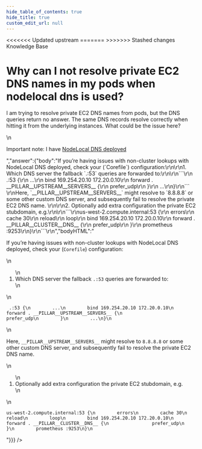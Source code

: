```yaml
---
hide_table_of_contents: true
hide_title: true
custom_edit_url: null
---
```



<head>
<<<<<<< Updated upstream
  <link rel="canonical" href="https://github.com/tnn-gruntwork-io/knowledge-base/discussions/170" />
=======
  <link rel="canonical" href="https://github.com/tnn-gruntwork-io/knowledge-base/discussions/170" />
>>>>>>> Stashed changes
</head>

<CenterLayout>
<span className="searchCategory">Knowledge Base</span>
<h1>Why can I not resolve private EC2 DNS names in my pods when nodelocal dns is used?</h1>
<GitHub discussion={{"id":"D_kwDOF8slf84AOsj-","number":170,"author":{"login":"yorinasub17"},"title":"Why can I not resolve private EC2 DNS names in my pods when nodelocal dns is used?","body":"I am trying to resolve private EC2 DNS names from pods, but the DNS queries return no answer. The same DNS records resolve correctly when hitting it from the underlying instances. What could be the issue here?\r\n\r\nImportant note: I have [NodeLocal DNS deployed](https://kubernetes.io/docs/tasks/administer-cluster/nodelocaldns/)","bodyHTML":"<p dir=\"auto\">I am trying to resolve private EC2 DNS names from pods, but the DNS queries return no answer. The same DNS records resolve correctly when hitting it from the underlying instances. What could be the issue here?</p>\n<p dir=\"auto\">Important note: I have <a href=\"https://kubernetes.io/docs/tasks/administer-cluster/nodelocaldns/\" rel=\"nofollow\">NodeLocal DNS deployed</a></p>","answer":{"body":"If you’re having issues with non-cluster lookups with NodeLocal DNS deployed, check your (`Corefile`) configuration:\r\n\r\n1. Which DNS server the fallback `.:53` queries are forwarded to:\r\n\r\n```\r\n .:53 {\r\n        ...\r\n        bind 169.254.20.10 172.20.0.10\r\n        forward . __PILLAR__UPSTREAM__SERVERS__ {\r\n                prefer_udp\r\n        }\r\n        ...\r\n}\r\n``` \r\nHere, `__PILLAR__UPSTREAM__SERVERS__` might resolve to `8.8.8.8` or some other custom DNS server, and subsequently fail to resolve the private EC2 DNS name. \r\n\r\n2. Optionally add extra configuration the private EC2 stubdomain, e.g.\r\n\r\n```\r\nus-west-2.compute.internal:53 {\r\n        errors\r\n        cache 30\r\n        reload\r\n        loop\r\n        bind 169.254.20.10 172.20.0.10\r\n        forward . __PILLAR__CLUSTER__DNS__ {\r\n                prefer_udp\r\n        }\r\n        prometheus :9253\r\n}\r\n```\r\n","bodyHTML":"<p dir=\"auto\">If you’re having issues with non-cluster lookups with NodeLocal DNS deployed, check your (<code class=\"notranslate\">Corefile</code>) configuration:</p>\n<ol dir=\"auto\">\n<li>Which DNS server the fallback <code class=\"notranslate\">.:53</code> queries are forwarded to:</li>\n</ol>\n<div class=\"snippet-clipboard-content notranslate position-relative overflow-auto\" data-snippet-clipboard-copy-content=\" .:53 {\n        ...\n        bind 169.254.20.10 172.20.0.10\n        forward . __PILLAR__UPSTREAM__SERVERS__ {\n                prefer_udp\n        }\n        ...\n}\"><pre class=\"notranslate\"><code class=\"notranslate\"> .:53 {\n        ...\n        bind 169.254.20.10 172.20.0.10\n        forward . __PILLAR__UPSTREAM__SERVERS__ {\n                prefer_udp\n        }\n        ...\n}\n</code></pre></div>\n<p dir=\"auto\">Here, <code class=\"notranslate\">__PILLAR__UPSTREAM__SERVERS__</code> might resolve to <code class=\"notranslate\">8.8.8.8</code> or some other custom DNS server, and subsequently fail to resolve the private EC2 DNS name.</p>\n<ol start=\"2\" dir=\"auto\">\n<li>Optionally add extra configuration the private EC2 stubdomain, e.g.</li>\n</ol>\n<div class=\"snippet-clipboard-content notranslate position-relative overflow-auto\" data-snippet-clipboard-copy-content=\"us-west-2.compute.internal:53 {\n        errors\n        cache 30\n        reload\n        loop\n        bind 169.254.20.10 172.20.0.10\n        forward . __PILLAR__CLUSTER__DNS__ {\n                prefer_udp\n        }\n        prometheus :9253\n}\"><pre class=\"notranslate\"><code class=\"notranslate\">us-west-2.compute.internal:53 {\n        errors\n        cache 30\n        reload\n        loop\n        bind 169.254.20.10 172.20.0.10\n        forward . __PILLAR__CLUSTER__DNS__ {\n                prefer_udp\n        }\n        prometheus :9253\n}\n</code></pre></div>"}}} />

</CenterLayout>
  

<!-- ##DOCS-SOURCER-START
{
  "sourcePlugin": "github-discussions",
  "hash": "3828c2427a36e50cfc3ae71af541b984"
}
##DOCS-SOURCER-END -->
